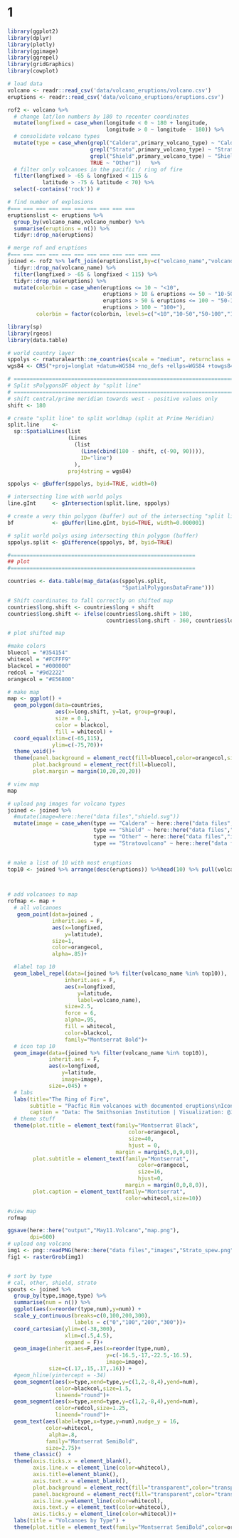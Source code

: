 
# 1

```r
library(ggplot2)
library(dplyr)
library(plotly)
library(ggimage)
library(ggrepel)
library(gridGraphics)
library(cowplot)
```

```r

# load data
volcano <- readr::read_csv('data/volcano_eruptions/volcano.csv')
eruptions <- readr::read_csv('data/volcano_eruptions/eruptions.csv')
```

```r
rof2 <- volcano %>% 
  # change lat/lon numbers by 180 to recenter coordinates
  mutate(longfixed = case_when(longitude < 0 ~ 180 + longitude,
                               longitude > 0 ~ longitude - 180)) %>%
  # consolidate volcano types
  mutate(type = case_when(grepl("Caldera",primary_volcano_type) ~ "Caldera",
                          grepl("Strato",primary_volcano_type) ~ "Stratovolcano",
                          grepl("Shield",primary_volcano_type) ~ "Shield",
                          TRUE ~ "Other"))   %>%
  # filter only volcanoes in the pacific / ring of fire
  filter(longfixed > -65 & longfixed < 115 &
           latitude > -75 & latitude < 70) %>%
  select(-contains('rock')) # 
```


```r
# find number of explosions 
#=== === === === === === === === === ===
eruptionslist <- eruptions %>%
  group_by(volcano_name,volcano_number) %>%
  summarise(eruptions = n()) %>%
  tidyr::drop_na(eruptions) 
```

```r
# merge rof and eruptions
#=== === === === === === === === === === === ===
joined <- rof2 %>% left_join(eruptionslist,by=c("volcano_name","volcano_number")) %>% 
  tidyr::drop_na(volcano_name) %>%
  filter(longfixed > -65 & longfixed < 115) %>%
  tidyr::drop_na(eruptions) %>%
  mutate(colorbin = case_when(eruptions <= 10 ~ "<10",
                              eruptions > 10 & eruptions <= 50 ~ "10-50",
                              eruptions > 50 & eruptions <= 100 ~ "50-100",
                              eruptions > 100 ~ "100+"),
         colorbin = factor(colorbin, levels=c("<10","10-50","50-100","100+")))
```


```r
library(sp)
library(rgeos)
library(data.table)

# world country layer
sppolys <- rnaturalearth::ne_countries(scale = "medium", returnclass = "sp")
wgs84 <- CRS("+proj=longlat +datum=WGS84 +no_defs +ellps=WGS84 +towgs84=0,0,0")
```

```r
# =========================================================================
# Split sPolygonsDF object by "split line"
# =========================================================================
# shift central/prime meridian towards west - positive values only
shift <- 180 

# create "split line" to split worldmap (split at Prime Meridian)
split.line    <- 
  sp::SpatialLines(list
                   (Lines
                     (list
                       (Line(cbind(180 - shift, c(-90, 90)))), 
                       ID="line")
                     ), 
                   proj4string = wgs84)

sppolys <- gBuffer(sppolys, byid=TRUE, width=0)

# intersecting line with world polys 
line.gInt     <- gIntersection(split.line, sppolys)

# create a very thin polygon (buffer) out of the intersecting "split line"
bf            <- gBuffer(line.gInt, byid=TRUE, width=0.000001)  

# split world polys using intersecting thin polygon (buffer)
sppolys.split <- gDifference(sppolys, bf, byid=TRUE)
```

```r
#==========================================================
## plot 
#==========================================================

countries <- data.table(map_data(as(sppolys.split, 
                                    "SpatialPolygonsDataFrame")))

# Shift coordinates to fall correctly on shifted map
countries$long.shift <- countries$long + shift
countries$long.shift <- ifelse(countries$long.shift > 180, 
                               countries$long.shift - 360, countries$long.shift)

# plot shifted map

#make colors
bluecol = "#354154"
whitecol = "#FCFFF9"
blackcol = "#000000"
redcol = "#9d2222"
orangecol = "#E56800"

# make map
map <- ggplot() + 
  geom_polygon(data=countries, 
               aes(x=long.shift, y=lat, group=group), 
               size = 0.1,
               color = blackcol,
               fill = whitecol) +
  coord_equal(xlim=c(-65,115),
              ylim=c(-75,70))+  
  theme_void()+
  theme(panel.background = element_rect(fill=bluecol,color=orangecol,size=1.5),
        plot.background = element_rect(fill=bluecol),
        plot.margin = margin(10,20,20,20))

# view map
map

# upload png images for volcano types
joined <- joined %>% 
  #mutate(image=here::here("data files","shield.svg"))
  mutate(image = case_when(type == "Caldera" ~ here::here("data files","images","Caldera.png"),
                           type == "Shield" ~ here::here("data files","images","Shield.png"),
                           type == "Other" ~ here::here("data files","images","Other.png"),
                           type == "Stratovolcano" ~ here::here("data files","images","Strato.png")))

 
# make a list of 10 with most eruptions
top10 <- joined %>% arrange(desc(eruptions)) %>%head(10) %>% pull(volcano_name)



# add volcanoes to map
rofmap <- map +
  # all volcanoes
   geom_point(data=joined ,
              inherit.aes = F,
              aes(x=longfixed,
                  y=latitude),
              size=1,
              color=orangecol,
              alpha=.85)+

  #label top 10
  geom_label_repel(data=(joined %>% filter(volcano_name %in% top10)),
                  inherit.aes = F,
                  aes(x=longfixed,
                      y=latitude,
                      label=volcano_name),
                  size=2.5,
                  force = 6,
                  alpha=.95,
                  fill = whitecol,
                  color=blackcol,
                  family="Montserrat Bold")+
  # icon top 10
  geom_image(data=(joined %>% filter(volcano_name %in% top10)),
             inherit.aes = F,
             aes(x=longfixed,
                 y=latitude,
                 image=image),
             size=.045) +
  # labs
  labs(title="The Ring of Fire",
       subtitle = "Pacfic Rim volcanoes with documented eruptions\nIcons denote 10 most active volcanoes",
       caption = "Data: The Smithsonian Institution | Visualization: @Jake_Lawlor1")+
  # theme stuff
  theme(plot.title = element_text(family="Montserrat Black",
                                      color=orangecol,
                                      size=40,
                                      hjust = 0,
                                  margin = margin(5,0,9,0)),
        plot.subtitle = element_text(family="Montserrat",
                                         color=orangecol,
                                         size=16,
                                         hjust=0,
                                     margin = margin(0,0,8,0)),
        plot.caption = element_text(family="Montserrat",
                                     color=whitecol,size=10))

#view map
rofmap

ggsave(here::here("output","May11.Volcano","map.png"),
       dpi=600)
# upload ong volcano
img1 <- png::readPNG(here::here("data files","images","Strato_spew.png"))
fig1 <- rasterGrob(img1)


# sort by type
# cal, other, shield, strato
spouts <- joined %>%
  group_by(type,image,type) %>%
  summarise(num = n()) %>%
  ggplot(aes(x=reorder(type,num),y=num)) +
  scale_y_continuous(breaks=c(0,100,200,300),
                     labels = c("0","100","200","300"))+
  coord_cartesian(ylim=c(-38,300),
                  xlim=c(.5,4.5),
                  expand = F)+
  geom_image(inherit.aes=F,aes(x=reorder(type,num),
                               y=c(-16.5,-17,-22.5,-16.5),
                               image=image),
             size=c(.17,.15,.17,.16)) +
  #geom_hline(yintercept = -34)
  geom_segment(aes(x=type,xend=type,y=c(1,2,-8,4),yend=num),
               color=blackcol,size=1.5,
               lineend="round")+
  geom_segment(aes(x=type,xend=type,y=c(1,2,-8,4),yend=num),
               color=redcol,size=1.25,
               lineend="round")+
  geom_text(aes(label=type,x=type,y=num),nudge_y = 16,
            color=whitecol,
             alpha=.8,
            family="Montserrat SemiBold",
            size=2.75)+
  theme_classic()  +
  theme(axis.ticks.x = element_blank(),
        axis.line.x = element_line(color=whitecol),
        axis.title=element_blank(),
        axis.text.x = element_blank(),
        plot.background = element_rect(fill="transparent",color="transparent"),
        panel.background = element_rect(fill="transparent",color="transparent",size=.3),
        axis.line.y=element_line(color=whitecol),
        axis.text.y = element_text(color=whitecol),
        axis.ticks.y = element_line(color=whitecol))+
  labs(title = "Volcanoes by Type") +
  theme(plot.title = element_text(family="Montserrat SemiBold",color=orangecol,size=14))
```

